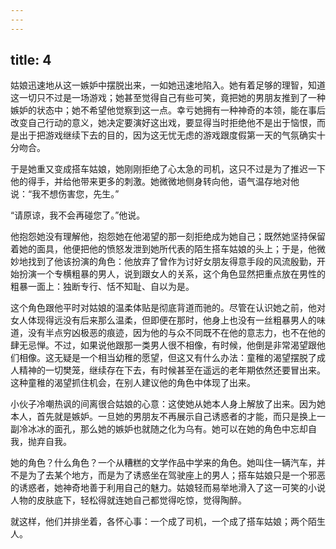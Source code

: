```yaml
---
---
---
```

title: 4
---



姑娘迅速地从这一嫉妒中摆脱出来，一如她迅速地陷入。她有着足够的理智，知道这一切只不过是一场游戏；她甚至觉得自己有些可笑，竟把她的男朋友推到了一种嫉妒的状态中；她不希望他觉察到这一点。幸亏她拥有一种神奇的本领，能在事后改变自己行动的意义，她决定要演好这出戏，要显得当时拒绝他不是出于恼恨，而是出于把游戏继续下去的目的，因为这无忧无虑的游戏跟度假第一天的气氛确实十分吻合。

于是她重又变成搭车姑娘，她刚刚拒绝了心太急的司机，这只不过是为了推迟一下他的得手，并给他带来更多的刺激。她微微地侧身转向他，语气温存地对他说：“我不想伤害您，先生。”

“请原谅，我不会再碰您了。”他说。

他抱怨她没有理解他，抱怨她在他渴望的那一刻拒绝成为她自己；既然她坚持保留着她的面具，他便把他的愤怒发泄到她所代表的陌生搭车姑娘的头上；于是，他微妙地找到了他该扮演的角色：他放弃了曾作为讨好女朋友得意手段的风流殷勤，开始扮演一个专横粗暴的男人，说到跟女人的关系，这个角色显然把重点放在男性的粗暴一面上：独断专行、恬不知耻、自以为是。

这个角色跟他平时对姑娘的温柔体贴是彻底背道而驰的。尽管在认识她之前，他对女人体现得远没有后来那么温柔，但即便在那时，他身上也没有一丝粗暴男人的味道，没有半点穷凶极恶的痕迹，因为他的与众不同既不在他的意志力，也不在他的肆无忌惮。不过，如果说他跟那一类男人很不相像，有时候，他倒是非常渴望跟他们相像。这无疑是一个相当幼稚的愿望，但这又有什么办法：童稚的渴望摆脱了成人精神的一切樊笼，继续存在下去，有时候甚至在遥远的老年期依然还要冒出来。这种童稚的渴望抓住机会，在别人建议他的角色中体现了出来。

小伙子冷嘲热讽的间离很合姑娘的心意：这使她从她本人身上解放了出来。因为她本人，首先就是嫉妒。一旦她的男朋友不再展示自己诱惑者的才能，而只是换上一副冷冰冰的面孔，那么她的嫉妒也就随之化为乌有。她可以在她的角色中忘却自我，抛弃自我。

她的角色？什么角色？一个从糟糕的文学作品中学来的角色。她叫住一辆汽车，并不是为了去某个地方，而是为了诱惑坐在驾驶座上的男人；搭车姑娘只是一个邪恶的诱惑者，她神奇地善于利用自己的魅力。姑娘轻而易举地滑入了这一可笑的小说人物的皮肤底下，轻松得就连她自己都觉得吃惊，觉得陶醉。

就这样，他们并排坐着，各怀心事：一个成了司机，一个成了搭车姑娘；两个陌生人。